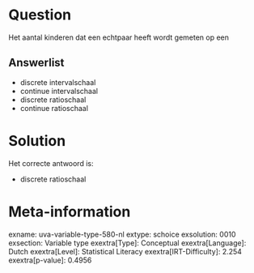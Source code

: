 Question
========

Het aantal kinderen dat een echtpaar heeft wordt gemeten op een

Answerlist
----------

* discrete intervalschaal
* continue intervalschaal
* discrete ratioschaal
* continue ratioschaal

Solution
========

Het correcte antwoord is: 

* discrete ratioschaal

Meta-information
================
exname: uva-variable-type-580-nl
extype: schoice
exsolution: 0010
exsection: Variable type
exextra[Type]: Conceptual
exextra[Language]: Dutch
exextra[Level]: Statistical Literacy
exextra[IRT-Difficulty]: 2.254
exextra[p-value]: 0.4956
